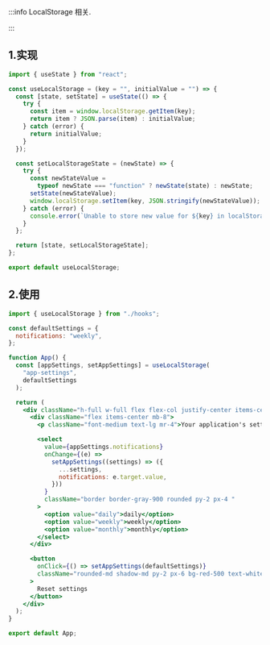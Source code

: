 :::info
LocalStorage 相关.

:::

## 1.实现

```jsx
import { useState } from "react";

const useLocalStorage = (key = "", initialValue = "") => {
  const [state, setState] = useState(() => {
    try {
      const item = window.localStorage.getItem(key);
      return item ? JSON.parse(item) : initialValue;
    } catch (error) {
      return initialValue;
    }
  });

  const setLocalStorageState = (newState) => {
    try {
      const newStateValue =
        typeof newState === "function" ? newState(state) : newState;
      setState(newStateValue);
      window.localStorage.setItem(key, JSON.stringify(newStateValue));
    } catch (error) {
      console.error(`Unable to store new value for ${key} in localStorage.`);
    }
  };

  return [state, setLocalStorageState];
};

export default useLocalStorage;
```

## 2.使用

```jsx
import { useLocalStorage } from "./hooks";

const defaultSettings = {
  notifications: "weekly",
};

function App() {
  const [appSettings, setAppSettings] = useLocalStorage(
    "app-settings",
    defaultSettings
  );

  return (
    <div className="h-full w-full flex flex-col justify-center items-center">
      <div className="flex items-center mb-8">
        <p className="font-medium text-lg mr-4">Your application's settings:</p>

        <select
          value={appSettings.notifications}
          onChange={(e) =>
            setAppSettings((settings) => ({
              ...settings,
              notifications: e.target.value,
            }))
          }
          className="border border-gray-900 rounded py-2 px-4 "
        >
          <option value="daily">daily</option>
          <option value="weekly">weekly</option>
          <option value="monthly">monthly</option>
        </select>
      </div>

      <button
        onClick={() => setAppSettings(defaultSettings)}
        className="rounded-md shadow-md py-2 px-6 bg-red-500 text-white uppercase font-medium tracking-wide text-sm leading-8"
      >
        Reset settings
      </button>
    </div>
  );
}

export default App;
```

